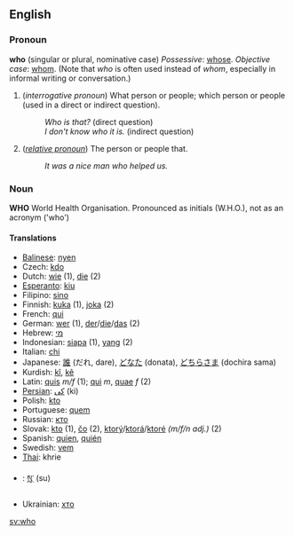 ==English==
===Pronoun===
'''who''' (singular or plural, nominative case)
''Possessive'': [[whose]].
''Objective case'': [[whom]]. 
(Note that ''who'' is often used instead of ''whom'', especially in informal writing or conversation.)

# (''interrogative pronoun'') What person or people; which person or people (used in a direct or indirect question).
#:''Who is that?'' (direct question)
#:''I don't know who it is.'' (indirect question)
# (''[[relative pronoun]]'') The person or people that. 
#:''It was a nice man who helped us.''

===Noun===
'''WHO'''
World Health Organisation. Pronounced as initials (W.H.O.), not as an acronym ('who')

====Translations====
*[[Balinese]]: [[nyen]]
*Czech: [[kdo]]
*Dutch: [[wie]] (1), [[die]] (2)
*[[Esperanto]]: [[kiu]]
*Filipino: [[sino]]
*Finnish: [[kuka]] (1), [[joka]] (2)
*French: [[qui]]
*German: [[wer]] (1), [[der]]/[[die]]/[[das]] (2)
*Hebrew: [[מי]]
*Indonesian: [[siapa]] (1), [[yang]] (2)
*Italian: [[chi]]
*Japanese: [[誰]] (だれ, dare), [[どなた]] (donata), [[どちらさま]] (dochira sama)
*Kurdish: [[kî]], [[kê]]
*Latin: [[quis]] ''m/f'' (1); [[qui]] ''m'', [[quae]] ''f'' (2)
*[[Persian]]: [[كی]] (ki)
*Polish: [[kto]]
*Portuguese: [[quem]]
*Russian: [[кто]]
*Slovak: [[kto]] (1), [[čo]] (2), [[ktorý]]/[[ktorá]]/[[ktoré]] ''(m/f/n adj.)'' (2)
*Spanish: [[quien]], [[quién]]
*Swedish: [[vem]]
*[[Thai]]:  khrie
*{{bo}}: [[སུ་]] (su)
*Ukrainian: [[хто]]

[[sv:who]]